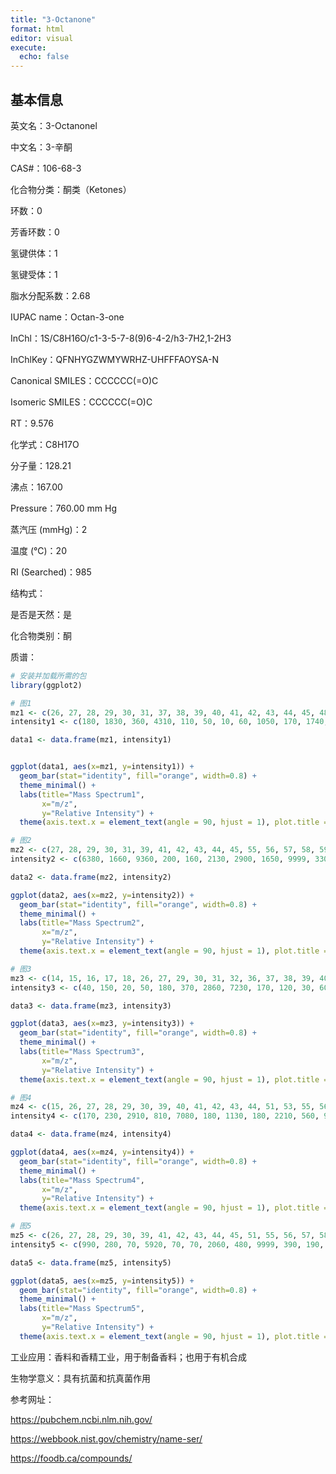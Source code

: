 ```yaml
---
title: "3-Octanone"
format: html
editor: visual
execute: 
  echo: false
---
```


## 基本信息

英文名：3-Octanonel

中文名：3-辛酮

CAS#：106-68-3

化合物分类：酮类（Ketones）

环数：0

芳香环数：0

氢键供体：1

氢键受体：1

脂水分配系数：2.68

IUPAC name：Octan-3-one

InChl：1S/C8H16O/c1-3-5-7-8(9)6-4-2/h3-7H2,1-2H3

InChlKey：QFNHYGZWMYWRHZ-UHFFFAOYSA-N

Canonical SMILES：CCCCCC(=O)C

Isomeric SMILES：CCCCCC(=O)C

RT：9.576

化学式：C8H17O

分子量：128.21

沸点：167.00

Pressure：760.00 mm Hg

蒸汽压 (mmHg)：2

温度 (℃)：20

RI (Searched)：985

结构式：

是否是天然：是

化合物类别：酮

质谱：

```r
# 安装并加载所需的包
library(ggplot2)

# 图1
mz1 <- c(26, 27, 28, 29, 30, 31, 37, 38, 39, 40, 41, 42, 43, 44, 45, 48, 50, 51, 52, 53, 54, 55, 56, 57, 58, 59, 62, 63, 65, 66, 67, 68, 69, 70, 71, 72, 73, 74, 77, 78, 79, 80, 81, 82, 83, 84, 85, 86, 87, 91, 95, 97, 98, 99, 100, 101, 105, 109, 110, 113, 115, 128, 129, 130)
intensity1 <- c(180, 1830, 360, 4310, 110, 50, 10, 60, 1050, 170, 1740, 850, 9999, 420, 60, 5, 50, 80, 40, 210, 70, 1190, 400, 9030, 350, 40, 5, 20, 20, 10, 50, 40, 100, 110, 5730, 7170, 820, 40, 5, 5, 20, 10, 160, 20, 60, 10, 1070, 420, 20, 5, 10, 20, 40, 7180, 550, 20, 5, 5, 5, 5, 5, 1870, 200, 10)

data1 <- data.frame(mz1, intensity1)


ggplot(data1, aes(x=mz1, y=intensity1)) +
  geom_bar(stat="identity", fill="orange", width=0.8) + 
  theme_minimal() + 
  labs(title="Mass Spectrum1",
       x="m/z",
       y="Relative Intensity") + 
  theme(axis.text.x = element_text(angle = 90, hjust = 1), plot.title = element_text(hjust = 0.5))  

# 图2
mz2 <- c(27, 28, 29, 30, 31, 39, 41, 42, 43, 44, 45, 55, 56, 57, 58, 59, 69, 70, 71, 72, 73, 84, 85, 86, 87, 99, 100, 101, 113, 114, 128)
intensity2 <- c(6380, 1660, 9360, 200, 160, 2130, 2900, 1650, 9999, 330, 170, 1570, 430, 8350, 320, 160, 190, 110, 4070, 4550, 640, 50, 710, 140, 120, 3520, 290, 140, 10, 20, 880)

data2 <- data.frame(mz2, intensity2)

ggplot(data2, aes(x=mz2, y=intensity2)) +
  geom_bar(stat="identity", fill="orange", width=0.8) + 
  theme_minimal() + 
  labs(title="Mass Spectrum2",
       x="m/z",
       y="Relative Intensity") + 
  theme(axis.text.x = element_text(angle = 90, hjust = 1), plot.title = element_text(hjust = 0.5))  

# 图3
mz3 <- c(14, 15, 16, 17, 18, 26, 27, 29, 30, 31, 32, 36, 37, 38, 39, 40, 41, 42, 43, 44, 45, 50, 51, 52, 53, 54, 55, 56, 57, 58, 59, 63, 64, 65, 66, 67, 68, 69, 70, 71, 72, 73, 74, 75, 83, 84, 85, 86, 97, 98, 99, 100, 101, 102, 113, 128, 129, 130)
intensity3 <- c(40, 150, 20, 50, 180, 370, 2860, 7230, 170, 120, 30, 60, 30, 100, 1310, 220, 2770, 920, 9999, 340, 150, 50, 160, 40, 250, 110, 920, 540, 8800, 350, 250, 10, 10, 20, 10, 40, 20, 170, 100, 5120, 4710, 1180, 50, 10, 140, 20, 80, 40, 10, 20, 3040, 230, 80, 10, 30, 780, 70, 10)

data3 <- data.frame(mz3, intensity3)

ggplot(data3, aes(x=mz3, y=intensity3)) +
  geom_bar(stat="identity", fill="orange", width=0.8) + 
  theme_minimal() + 
  labs(title="Mass Spectrum3",
       x="m/z",
       y="Relative Intensity") + 
  theme(axis.text.x = element_text(angle = 90, hjust = 1), plot.title = element_text(hjust = 0.5)) 

# 图4
mz4 <- c(15, 26, 27, 28, 29, 30, 39, 40, 41, 42, 43, 44, 51, 53, 55, 56, 57, 58, 71, 72, 73, 81, 85, 86, 99, 100, 128, 129)
intensity4 <- c(170, 230, 2910, 810, 7080, 180, 1130, 180, 2210, 560, 9999, 360, 100, 220, 990, 300, 8870, 490, 4810, 6970, 770, 130, 960, 250, 5470, 400, 1780, 170)

data4 <- data.frame(mz4, intensity4)

ggplot(data4, aes(x=mz4, y=intensity4)) +
  geom_bar(stat="identity", fill="orange", width=0.8) + 
  theme_minimal() + 
  labs(title="Mass Spectrum4",
       x="m/z",
       y="Relative Intensity") + 
  theme(axis.text.x = element_text(angle = 90, hjust = 1), plot.title = element_text(hjust = 0.5))  

# 图5
mz5 <- c(26, 27, 28, 29, 30, 39, 41, 42, 43, 44, 45, 51, 55, 56, 57, 58, 69, 70, 71, 72, 73, 77, 81, 99, 100, 128, 129)
intensity5 <- c(990, 280, 70, 5920, 70, 70, 2060, 480, 9999, 390, 190, 480, 790, 590, 7830, 480, 70, 70, 6750, 5790, 1880, 90, 70, 3790, 280, 1190, 70)

data5 <- data.frame(mz5, intensity5)

ggplot(data5, aes(x=mz5, y=intensity5)) +
  geom_bar(stat="identity", fill="orange", width=0.8) + 
  theme_minimal() + 
  labs(title="Mass Spectrum5",
       x="m/z",
       y="Relative Intensity") + 
  theme(axis.text.x = element_text(angle = 90, hjust = 1), plot.title = element_text(hjust = 0.5))  
```

工业应用：香料和香精工业，用于制备香料；也用于有机合成

生物学意义：具有抗菌和抗真菌作用

参考网址：

<https://pubchem.ncbi.nlm.nih.gov/>

<https://webbook.nist.gov/chemistry/name-ser/>

<https://foodb.ca/compounds/>
